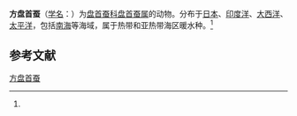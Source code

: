 {{Speciesbox
| name = 方盘首蚕
| status = 
| status_system = 
| image = 
| genus = Lopadorhynchus
| species = uncinatus
| authority = (Fauvel, 1915)<ref name='id10372'>{{cite web| url =http://www.bioinfo.cn/db05/BjdwSpecies.php?action=view&id=10372| title =方盘首蚕| work =《中国动物物种编目数据库》| publisher =中国科学院微生物研究所| author =中国科学院动物研究所| accessdate =2009-04-16| deadurl =yes| archiveurl =https://web.archive.org/web/20160305041624/http://www.bioinfo.cn/db05/BjdwSpecies.php?action=view&id=10372| archivedate =2016-03-05}}</ref>
}}

'''方盘首蚕'''（[[学名|学名]]：{{lang|la|''Lopadorhynchus uncinatus''}}）为[[盘首蚕科|盘首蚕科]][[盘首蚕属|盘首蚕属]]的动物。分布于[[日本|日本]]、[[印度洋|印度洋]]、[[大西洋|大西洋]]、[[太平洋|太平洋]]，包括[[南海|南海]]等海域，属于热带和亚热带海区暖水种。<ref name='id10372'/>

== 参考文献 ==
{{reflist}}

{{Wikispecies|Lopadorhynchus uncinatus}}
{{Taxonbar|from=Q11084946}}

[[Category:盘首蚕属|方盘首蚕]]


{{环节动物小作品}}